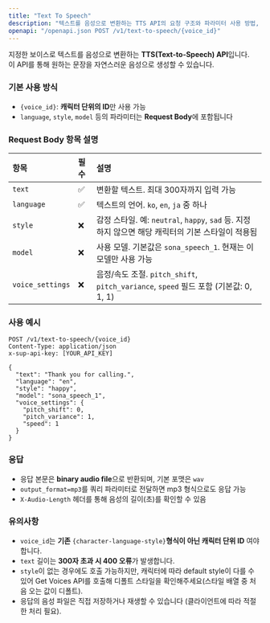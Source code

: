 ```yaml
---
title: "Text To Speech"
description: "텍스트를 음성으로 변환하는 TTS API의 요청 구조와 파라미터 사용 방법, 오류 주의사항을 안내합니다."
openapi: "/openapi.json POST /v1/text-to-speech/{voice_id}"
---
```


지정한 보이스로 텍스트를 음성으로 변환하는 **TTS(Text-to-Speech) API**입니다.\
이 API를 통해 원하는 문장을 자연스러운 음성으로 생성할 수 있습니다.

### 기본 사용 방식

- `{voice_id}`: **캐릭터 단위의 ID**만 사용 가능
- `language`, `style`, `model` 등의 파라미터는 **Request Body**에 포함됩니다

### Request Body 항목 설명

| 항목               | 필수 | 설명                                                                      |
| :--------------- | :-- | :---------------------------------------------------------------------- |
| `text`           | ✅  | 변환할 텍스트. 최대 300자까지 입력 가능                                                |
| `language`       | ✅  | 텍스트의 언어. `ko`, `en`, `ja` 중 하나                                          |
| `style`          | ❌  | 감정 스타일. 예: `neutral`, `happy`, `sad` 등. 지정하지 않으면 해당 캐릭터의 기본 스타일이 적용됨    |
| `model`          | ❌  | 사용 모델. 기본값은 `sona_speech_1`. 현재는 이 모델만 사용 가능                            |
| `voice_settings` | ❌  | 음정/속도 조절. `pitch_shift`, `pitch_variance`, `speed` 필드 포함 (기본값: 0, 1, 1) |

### 사용 예시

```http
POST /v1/text-to-speech/{voice_id}
Content-Type: application/json
x-sup-api-key: [YOUR_API_KEY]

{
  "text": "Thank you for calling.",
  "language": "en",
  "style": "happy",
  "model": "sona_speech_1",
  "voice_settings": {
    "pitch_shift": 0,
    "pitch_variance": 1,
    "speed": 1
  }
}
```

### 응답

- 응답 본문은 **binary audio file**으로 반환되며, 기본 포맷은 `wav`
- `output_format=mp3`를 쿼리 파라미터로 전달하면 mp3 형식으로도 응답 가능
- `X-Audio-Length` 헤더를 통해 음성의 길이(초)를 확인할 수 있음

### 유의사항

- `voice_id`는 **기존** `{character-language-style}`**형식이 아닌 캐릭터 단위 ID** 여야 합니다.
- `text` 길이는 **300자 초과 시 400 오류**가 발생합니다.
- `style`이 없는 경우에도 호출 가능하지만, 캐릭터에 따라 default style이 다를 수 있어 Get Voices API를 호출해 디폴트 스타일을 확인해주세요(스타일 배열 중 처음 오는 값이 디폴트).
- 응답의 음성 파일은 직접 저장하거나 재생할 수 있습니다 (클라이언트에 따라 적절한 처리 필요).